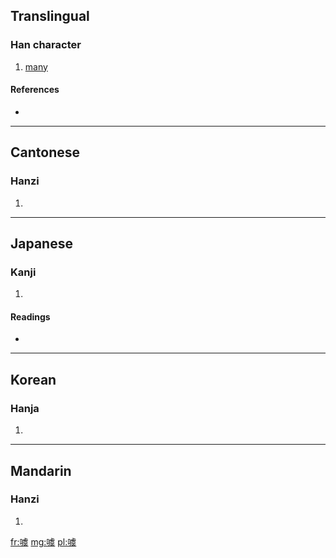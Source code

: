 ==Translingual==

===Han character===
{{Han char|rn=30|rad=口|as=13|sn=16|four=6103<sub>4</sub>|canj=口卜心大 (RYPK)}}

# [[many]]

====References====
* {{Han ref|kx=0211.050|dkj=04408|dj=0433.230|hdz=10690.030|uh=5673|ud=22131|bh=E940|bd=59712}}

----

==Cantonese==

===Hanzi===
{{yue-hanzi|jyut=|y=keuk3}}

# {{defn|Cantonese|sort=口13}}

----

==Japanese==

===Kanji===
{{ja-kanji|grade=|rs=口13}}

# {{defn|Japanese|sort=口13}}

====Readings====
* {{ja-readings|on=[[ぐ]] (gu)|kun=}}

----

==Korean==

===Hanja===
{{ko-hanja|hangeul=우|rv=u|mr=u}}

# {{defn|Korean|sort=口13}}

----

==Mandarin==

===Hanzi===
{{cmn-hanzi|pin=[[yǔ]] ([[yu3]])|wg=yü<sup>3</sup>}}

# {{defn|Mandarin|sort=口13}}

[[fr:噳]]
[[mg:噳]]
[[pl:噳]]